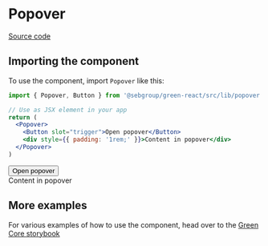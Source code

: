 
<Meta title="Components/Popover" component={Popover} />

# Popover

[Source code](https://github.com/sebgroup/green/tree/main/libs/react/src/lib/popover)

## Importing the component

To use the component, import `Popover` like this:

```jsx
import { Popover, Button } from '@sebgroup/green-react/src/lib/popover'

// Use as JSX element in your app
return (
  <Popover>
    <Button slot="trigger">Open popover</Button>
    <div style={{ padding: '1rem;' }}>Content in popover</div>
  </Popover>
)
```

<Canvas>
  <Popover>
    <Button slot="trigger">Open popover</Button>
    <div style={{ padding: '1rem' }}>Content in popover</div>
  </Popover>
</Canvas>

## More examples

For various examples of how to use the component, head over to the [Green Core storybook](https://storybook.seb.io/latest/core/?path=/story/components-popover--page)
